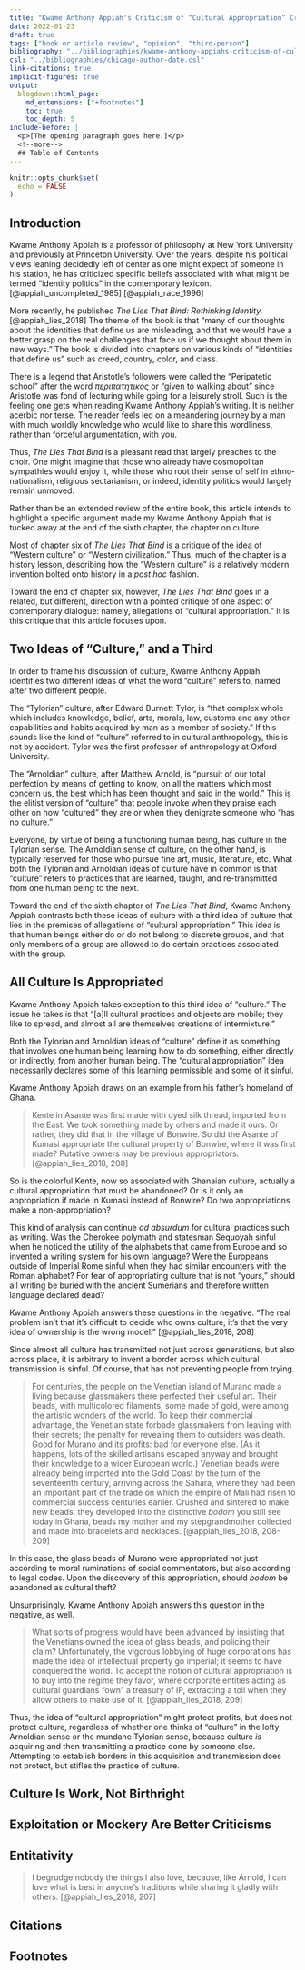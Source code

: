 ```yaml
---
title: "Kwame Anthony Appiah's Criticism of “Cultural Appropriation” Criticism"
date: 2022-01-23
draft: true
tags: ["book or article review", "opinion", "third-person"]
bibliography: "../bibliographies/kwame-anthony-appiahs-criticism-of-cultural-appropriation-criticism.bib"
csl: "../bibliographies/chicago-author-date.csl"
link-citations: true
implicit-figures: true
output:
  blogdown::html_page:
    md_extensions: ["+footnotes"]
    toc: true
    toc_depth: 5
include-before: |
  <p>[The opening paragraph goes here.]</p>
  <!--more-->
  ## Table of Contents
---
```


```r
knitr::opts_chunk$set(
  echo = FALSE
)
```


## Introduction

Kwame Anthony Appiah is a professor of philosophy at New York University and previously at Princeton University. Over the years, despite his political views leaning decidedly left of center as one might expect of someone in his station, he has criticized specific beliefs associated with what might be termed "identity politics" in the contemporary lexicon. [@appiah_uncompleted_1985] [@appiah_race_1996]

More recently, he published _The Lies That Bind: Rethinking Identity._ [@appiah_lies_2018] The theme of the book is that "many of our thoughts about the identities that define us are misleading, and that we would have a better grasp on the real challenges that face us if we thought about them in new ways." The book is divided into chapters on various kinds of "identities that define us" such as creed, country, color, and class.

There is a legend that Aristotle's followers were called the "Peripatetic school" after the word _περιπατητικός_ or "given to walking about" since Aristotle was fond of lecturing while going for a leisurely stroll. Such is the feeling one gets when reading Kwame Anthony Appiah's writing. It is neither acerbic nor terse. The reader feels led on a meandering journey by a man with much worldly knowledge who would like to share this wordliness, rather than forceful argumentation, with you.

Thus, _The Lies That Bind_ is a pleasant read that largely preaches to the choir. One might imagine that those who already have cosmopolitan sympathies would enjoy it, while those who root their sense of self in ethno-nationalism, religious sectarianism, or indeed, identity politics would largely remain unmoved.

Rather than be an extended review of the entire book, this article intends to highlight a specific argument made my Kwame Anthony Appiah that is tucked away at the end of the sixth chapter, the chapter on culture.

Most of chapter six of _The Lies That Bind_ is a critique of the idea of "Western culture" or "Western civilization." Thus, much of the chapter is a history lesson, describing how the "Western culture" is a relatively modern invention bolted onto history in a _post hoc_ fashion.

Toward the end of chapter six, however, _The Lies That Bind_ goes in a related, but different, direction with a pointed critique of one aspect of contemporary dialogue: namely, allegations of "cultural appropriation." It is this critique that this article focuses upon.


## Two Ideas of "Culture," and a Third

In order to frame his discussion of culture, Kwame Anthony Appiah identifies two different ideas of what the word "culture" refers to, named after two different people.

The "Tylorian" culture, after Edward Burnett Tylor, is "that complex whole which includes knowledge, belief, arts, morals, law, customs and any other capabilities and habits acquired by man as a member of society." If this sounds like the kind of "culture" referred to in cultural anthropology, this is not by accident. Tylor was the first professor of anthropology at Oxford University.

The "Arnoldian" culture, after Matthew Arnold, is "pursuit of our total perfection by means of getting to know, on all the matters which most concern us, the best which has been thought and said in the world." This is the elitist version of "culture" that people invoke when they praise each other on how "cultured" they are or when they denigrate someone who "has no culture."

Everyone, by virtue of being a functioning human being, has culture in the Tylorian sense. The Arnoldian sense of culture, on the other hand, is typically reserved for those who pursue fine art, music, literature, etc.  What both the Tylorian and Arnoldian ideas of culture have in common is that "culture" refers to practices that are learned, taught, and re-transmitted from one human being to the next.

Toward the end of the sixth chapter of _The Lies That Bind_, Kwame Anthony Appiah contrasts both these ideas of culture with a third idea of culture that lies in the premises of allegations of "cultural appropriation." This idea is that human beings either do or do not belong to discrete groups, and that only members of a group are allowed to do certain practices associated with the group.


## All Culture Is Appropriated

Kwame Anthony Appiah takes exception to this third idea of "culture." The issue he takes is that "[a]ll cultural practices and objects are mobile; they like to spread, and almost all are themselves creations of intermixture."

Both the Tylorian and Arnoldian ideas of "culture" define it as something that involves one human being learning how to do something, either directly or indirectly, from another human being. The "cultural appropriation" idea necessarily declares some of this learning permissible and some of it sinful.

Kwame Anthony Appiah draws on an example from his father's homeland of Ghana.

> Kente in Asante was first made with dyed silk thread, imported from the East. We took something made by others and made it ours. Or rather, they did that in the village of Bonwire. So did the Asante of Kumasi appropriate the cultural property of Bonwire, where it was first made? Putative owners may be previous appropriators. [@appiah_lies_2018, 208]

So is the colorful Kente, now so associated with Ghanaian culture, actually a cultural appropriation that must be abandoned? Or is it only an appropriation if made in Kumasi instead of Bonwire? Do two appropriations make a non-appropriation?

This kind of analysis can continue _ad absurdum_ for cultural practices such as writing. Was the Cherokee polymath and statesman Sequoyah sinful when he noticed the utility of the alphabets that came from Europe and so invented a writing system for his own language? Were the Europeans outside of Imperial Rome sinful when they had similar encounters with the Roman alphabet? For fear of appropriating culture that is not "yours," should all writing be buried with the ancient Sumerians and therefore written language declared dead?

Kwame Anthony Appiah answers these questions in the negative. "The real problem isn’t that it’s difficult to decide who owns culture; it’s that the very idea of ownership is the wrong model." [@appiah_lies_2018, 208]

Since almost all culture has transmitted not just across generations, but also across place, it is arbitrary to invent a border across which cultural transmission is sinful. Of course, that has not preventing people from trying.

> For centuries, the people on the Venetian island of Murano made a living because glassmakers there perfected their useful art. Their beads, with multicolored filaments, some made of gold, were among the artistic wonders of the world. To keep their commercial advantage, the Venetian state forbade glassmakers from leaving with their secrets; the penalty for revealing them to outsiders was death. Good for Murano and its profits: bad for everyone else. (As it happens, lots of the skilled artisans escaped anyway and brought their knowledge to a wider European world.) Venetian beads were already being imported into the Gold Coast by the turn of the seventeenth century, arriving across the Sahara, where they had been an important part of the trade on which the empire of Mali had risen to commercial success centuries earlier. Crushed and sintered to make new beads, they developed into the distinctive _bodom_ you still see today in Ghana, beads my mother and my stepgrandmother collected and made into bracelets and necklaces. [@appiah_lies_2018, 208-209]

In this case, the glass beads of Murano were appropriated not just according to moral ruminations of social commentators, but also according to legal codes. Upon the discovery of this appropriation, should _bodom_ be abandoned as cultural theft?

Unsurprisingly, Kwame Anthony Appiah answers this question in the negative, as well.

> What sorts of progress would have been advanced by insisting that the Venetians owned the idea of glass beads, and policing their claim? Unfortunately, the vigorous lobbying of huge corporations has made the idea of intellectual property go imperial; it seems to have conquered the world. To accept the notion of cultural appropriation is to buy into the regime they favor, where corporate entities acting as cultural guardians “own” a treasury of IP, extracting a toll when they allow others to make use of it. [@appiah_lies_2018, 209]

Thus, the idea of "cultural appropriation" might protect profits, but does not protect culture, regardless of whether one thinks of "culture" in the lofty Arnoldian sense or the mundane Tylorian sense, because culture _is_ acquiring and then transmitting a practice done by someone else. Attempting to establish borders in this acquisition and transmission does not protect, but stifles the practice of culture.


## Culture Is Work, Not Birthright


## Exploitation or Mockery Are Better Criticisms


## Entitativity


> I begrudge nobody the things I also love, because, like Arnold, I can love what is best in anyone’s traditions while sharing it gladly with others. [@appiah_lies_2018, 207]


## Citations

::: {#refs}
:::


## Footnotes
